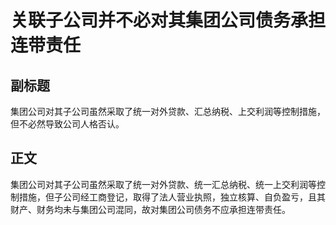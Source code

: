 # 关联子公司并不必对其集团公司债务承担连带责任
## 副标题
集团公司对其子公司虽然采取了统一对外贷款、汇总纳税、上交利润等控制措施，但不必然导致公司人格否认。
## 正文
集团公司对其子公司虽然采取了统一对外贷款、统一汇总纳税、统一上交利润等控制措施，但子公司经工商登记，取得了法人营业执照，独立核算、自负盈亏，且其财产、财务均未与集团公司混同，故对集团公司债务不应承担连带责任。